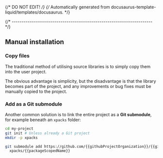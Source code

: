 {/* DO NOT EDIT! */}
{/* Automatically generated from docusaurus-template-liquid/templates/docusaurus. */}

{/* ------------------------------------------------------------------------ */}

## Manual installation

### Copy files

The traditional method of utilising source libraries is to simply copy them
into the user project.

The obvious advantage is simplicity, but the disadvantage is that the
library becomes part of the project, and any improvements or bug fixes
must be manually copied to the project.

### Add as a Git submodule

Another common solution is to link the entire project as a **Git submodule**,
for example beneath an `xpacks` folder:

```sh
cd my-project
git init # Unless already a Git project
mkdir -p xpacks

git submodule add https://github.com/{{githubProjectOrganization}}/{{githubProjectName}}.git \
  xpacks/{{packageScopedName}}
```
